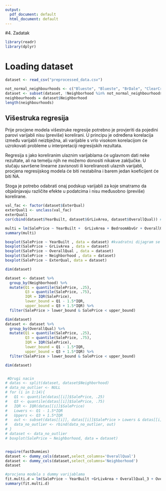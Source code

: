 ```yaml
---
output:
  pdf_document: default
  html_document: default
---
```

#4. Zadatak

```r
library(readr)
library(dplyr)
```

# Loading dataset

```r
dataset <- read_csv("preprocessed_data.csv")
```

```r
not_normal_neighbourhoods <- c("Blueste", "Blueste", "BrDale", "ClearCr","IDOTRR", "MeadowV", "NoRidge","NPkVill","StoneBr", "SWISU","Timber", "Veenker")
dataset <- subset(dataset, !Neighborhood %in% not_normal_neighbourhoods)
neighbourhoods = dataset$Neighborhood
length(neighbourhoods)
```


## Višestruka regresija

Prije procjene modela višestruke regresije potrebno je provjeriti da pojedini parovi varijabli nisu (previše) korelirani. U principu je određena korelacija između varijabli neizbježna, ali varijable s vrlo visokom korelacijom će uzrokovati probleme u interpretaciji regresijskih rezultata.


Regresija s jako koreliranim ulaznim varijablama će uglavnom dati neke rezultate, ali na temelju njih ne možemo donositi nikakve zaključke. U slučaju savršene linearne zavisnosti ili koreliranosti ulaznih varijabli, procjena regresijskog modela će biti nestabilna i barem jedan koeficijent će biti NA.

Stoga je potrebo odabrati onaj podskup varijabli za koje smatramo da objašnjavaju različite efekte u podatcima i nisu međusobno (previše) korelirane.

```r
val_fac <- factor(dataset$ExterQual)
exterQual1 <- unclass(val_fac)
exterQual1
cor(cbind(dataset$YearBuilt, dataset$GrLivArea, dataset$OverallQual)) # korelacijski koeficijenti parova regresora
```

```r
multi = lm(SalePrice ~ YearBuilt +  GrLivArea + BedroomAbvGr + OverallQual, dataset)
summary(multi)

```


```r
boxplot(SalePrice ~ YearBuilt , data = dataset) #kvadratni dijagram se moze koristiti za graficki provjeriti linearnost efekta kategorijske varijable na neku izlaznu varijablu
boxplot(SalePrice ~ GrLivArea , data = dataset) 
boxplot(SalePrice ~ OverallQual , data = dataset) 
boxplot(SalePrice ~ Neighborhood , data = dataset) 
boxplot(SalePrice ~ ExterQual, data = dataset) 

```


```r
dim(dataset)

dataset <- dataset %>% 
  group_by(Neighborhood) %>% 
  mutate(Q1 = quantile(SalePrice, .25),
         Q3 = quantile(SalePrice, .75),
         IQR = IQR(SalePrice),
         lower_bound = Q1 - 1.5*IQR,
         upper_bound = Q3 + 1.5*IQR) %>%
  filter(SalePrice > lower_bound & SalePrice < upper_bound)

dim(dataset)
dataset <- dataset %>% 
  group_by(OverallQual) %>% 
  mutate(Q1 = quantile(SalePrice, .25),
         Q3 = quantile(SalePrice, .75),
         IQR = IQR(SalePrice),
         lower_bound = Q1 - 1.5*IQR,
         upper_bound = Q3 + 1.5*IQR) %>%
  filter(SalePrice > lower_bound & SalePrice < upper_bound)

dim(dataset)


 #Drugi nacin
# datas <- split(dataset, dataset$Neighborhood)
# data_no_outlier <- NULL
# for (i in 1:14){
#   Q1 <- quantile(datas[[i]]$SalePrice, .25)
#   Q3 <- quantile(datas[[i]]$SalePrice, .75)
#   IQR <- IQR(datas[[i]]$SalePrice)
#   Lowers <- Q1 - 1.5*IQR
#   Uppers <- Q3 + 1.5*IQR
#   out <- subset(datas[[i]], datas[[i]]$SalePrice > Lowers & datas[[i]]$SalePrice < Uppers)
#   data_no_outlier <- rbind(data_no_outlier, out)
# }
# dataset <- data_no_outlier
# boxplot(SalePrice ~ Neighborhood, data = dataset)

```

```r

```

```r

require(fastDummies)
dataset <- dummy_cols(dataset,select_columns='OverallQual')
dataset <- dummy_cols(dataset,select_columns='Neighborhood')
dataset

#procjena modela s dummy varijablama
fit.multi.d = lm(SalePrice ~ YearBuilt +GrLivArea + OverallQual_3 + OverallQual_4 + OverallQual_5 + OverallQual_6 + OverallQual_7 + OverallQual_8 + OverallQual_9 + Neighborhood_Blmngtn + Neighborhood_BrkSide + Neighborhood_CollgCr + Neighborhood_Crawfor + Neighborhood_Edwards + Neighborhood_Gilbert + Neighborhood_Mitchel + Neighborhood_NAmes + Neighborhood_NridgHt + + Neighborhood_NWAmes + Neighborhood_OldTown + Neighborhood_Sawyer + Neighborhood_SawyerW +  Neighborhood_Somerst, dataset)
summary(fit.multi.d)

```



